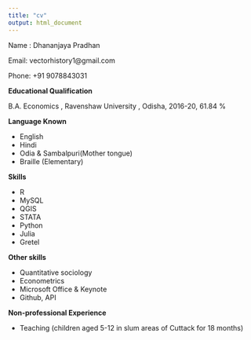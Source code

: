 ```yaml
---
title: "cv"
output: html_document
---
```


Name : Dhananjaya Pradhan

Email:  vectorhistory1@gmail.com  

Phone: +91 9078843031


**Educational Qualification** 

B.A. Economics , Ravenshaw University , Odisha, 2016-20, 61.84 %

**Language Known** 

- English 
- Hindi
- Odia & Sambalpuri(Mother tongue)
- Braille (Elementary)


**Skills**

- R
- MySQL
- QGIS 
- STATA
- Python
- Julia
- Gretel

**Other skills**

- Quantitative sociology 
- Econometrics
- Microsoft Office & Keynote
- Github, API


**Non-professional Experience**

- Teaching (children aged 5-12 in slum areas of Cuttack for 18 months)